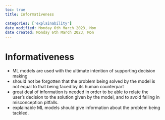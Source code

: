 ```yaml
---
toc: true
title: Informativeness

categories: ['explainability']
date modified: Monday 6th March 2023, Mon
date created: Monday 6th March 2023, Mon
---
```


# Informativeness


- ML models are used with the ultimate intention of supporting decision making
- should not be forgotten that the problem being solved by the model is not equal to that being faced by its human counterpart
- great deal of information is needed in order to be able to relate the user's decision to the solution given by the model, and to avoid falling in misconception pitfalls.
- explainable ML models should give information about the problem being tackled.



